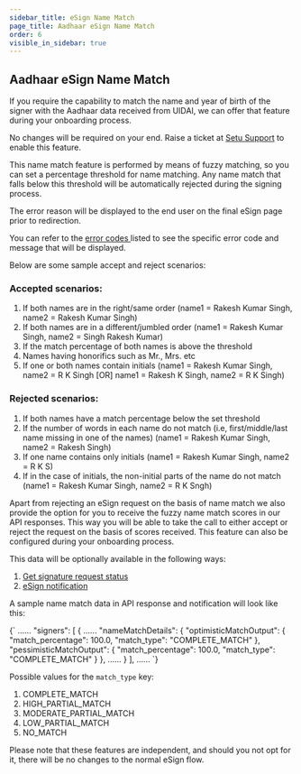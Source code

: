 ```yaml
---
sidebar_title: eSign Name Match
page_title: Aadhaar eSign Name Match
order: 6
visible_in_sidebar: true
---
```


## Aadhaar eSign Name Match

If you require the capability to match the name and year of birth of the signer with the Aadhaar data received from UIDAI, we can offer that feature during your onboarding process.

No changes will be required on your end. Raise a ticket at <a href="https://setu.co/support" target="_blank">Setu Support</a> to enable this feature.

This name match feature is performed by means of fuzzy matching, so you can set a percentage threshold for name matching. Any name match that falls below this threshold will be automatically rejected during the signing process.

The error reason will be displayed to the end user on the final eSign page prior to redirection.

You can refer to the <a href="/data/esign/error-codes" target="_blank"> error codes </a> listed to see the specific error code and message that will be displayed.

Below are some sample accept and reject scenarios:

### Accepted scenarios:

1. If both names are in the right/same order (name1 = Rakesh Kumar Singh, name2 = Rakesh Kumar Singh)
2. If both names are in a different/jumbled order (name1 = Rakesh Kumar Singh, name2 = Singh Rakesh Kumar)
3. If the match percentage of both names is above the threshold
4. Names having honorifics such as Mr., Mrs. etc
5. If one or both names contain initials (name1 = Rakesh Kumar Singh, name2 = R K Singh [OR] name1 = Rakesh K Singh, name2 = R K Singh)

### Rejected scenarios:

1. If both names have a match percentage below the set threshold
2. If the number of words in each name do not match (i.e, first/middle/last name missing in one of the names) (name1 = Rakesh Kumar Singh, name2 = Rakesh Singh)
3. If one name contains only initials (name1 = Rakesh Kumar Singh, name2 = R K S)
4. If in the case of initials, the non-initial parts of the name do not match (name1 = Rakesh Kumar Singh, name2 = R K Sngh)

Apart from rejecting an eSign request on the basis of name match we also provide the option for you to receive the fuzzy name match scores in our API responses.
This way you will be able to take the call to either accept or reject the request on the basis of scores received. This feature can also be configured during your onboarding process.

This data will be optionally available in the following ways:

1. <a href="https://docs.setu.co/data/esign/api-reference#/operation~GetSignatureRequestbyRequestID" target="_blank">Get signature request status</a>
2. <a href="https://docs.setu.co/data/esign/notifications#notifications" target="_blank">eSign notification</a>

A sample name match data in API response and notification will look like this:

<CodeBlockWithCopy language="json">
{`
......
"signers": [
    {
        ......
        "nameMatchDetails": {
            "optimisticMatchOutput": {
                "match_percentage": 100.0,
                "match_type": "COMPLETE_MATCH"
            },
            "pessimisticMatchOutput": {
                "match_percentage": 100.0,
                "match_type": "COMPLETE_MATCH"
            }
        },
        ......
    }
],
......
`}
</CodeBlockWithCopy>

Possible values for the `match_type` key:

1. COMPLETE_MATCH
2. HIGH_PARTIAL_MATCH
3. MODERATE_PARTIAL_MATCH
4. LOW_PARTIAL_MATCH
5. NO_MATCH

Please note that these features are independent, and should you not opt for it, there will be no changes to the normal eSign flow.

<WasPageHelpful />
